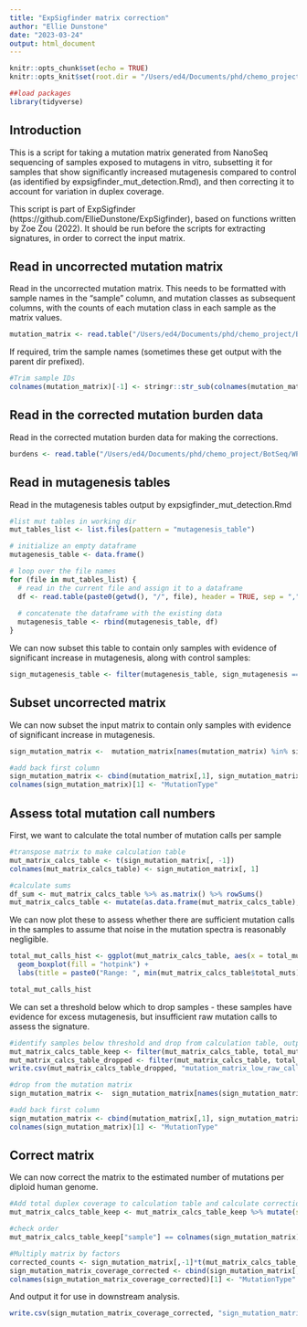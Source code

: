 ```yaml
---
title: "ExpSigfinder matrix correction"
author: "Ellie Dunstone"
date: "2023-03-24"
output: html_document
---
```


```r
knitr::opts_chunk$set(echo = TRUE)
knitr::opts_knit$set(root.dir = "/Users/ed4/Documents/phd/chemo_project/BotSeq/WP4/KCL_organoid_work/wp4_2530_20230127/extractions/wp4_2530_20230324_expsigfinder_SBS96/")
```

```r
##load packages
library(tidyverse)
```

## Introduction 

This is a script for taking a mutation matrix generated from NanoSeq sequencing of samples exposed to mutagens in vitro, subsetting it for samples that show significantly increased mutagenesis compared to control (as identified by expsigfinder_mut_detection.Rmd), and then correcting it to account for variation in duplex coverage.

This script is part of ExpSigfinder (https://github.com/EllieDunstone/ExpSigfinder), based on functions written by Zoe Zou (2022). It should be run before the scripts for extracting signatures, in order to correct the input matrix.


## Read in uncorrected mutation matrix

Read in the uncorrected mutation matrix. This needs to be formatted with sample names in the "sample" column, and mutation classes as subsequent columns, with the counts of each mutation class in each sample as the matrix values.

```r
mutation_matrix <- read.table("/Users/ed4/Documents/phd/chemo_project/BotSeq/WP4/KCL_organoid_work/wp4_2530_20230127/data/trint_subs_matrix_corrected.tsv", sep = "\t", header = T, as.is = T) 
```

If required, trim the sample names (sometimes these get output with the parent dir prefixed).

```r
#Trim sample IDs 
colnames(mutation_matrix)[-1] <- stringr::str_sub(colnames(mutation_matrix), 30, -1)[-1] #May need to alter the start position depending on input
```


## Read in the corrected mutation burden data

Read in the corrected mutation burden data for making the corrections.

```r
burdens <- read.table("/Users/ed4/Documents/phd/chemo_project/BotSeq/WP4/KCL_organoid_work/wp4_2530_20230127/data/results.mut_burden_all.tsv", sep = "\t", header = T, as.is = T) 
```


## Read in mutagenesis tables

Read in the mutagenesis tables output by expsigfinder_mut_detection.Rmd

```r
#list mut tables in working dir
mut_tables_list <- list.files(pattern = "mutagenesis_table")

# initialize an empty dataframe 
mutagenesis_table <- data.frame()

# loop over the file names
for (file in mut_tables_list) {
  # read in the current file and assign it to a dataframe
  df <- read.table(paste0(getwd(), "/", file), header = TRUE, sep = ",")
  
  # concatenate the dataframe with the existing data
  mutagenesis_table <- rbind(mutagenesis_table, df)
}

```

We can now subset this table to contain only samples with evidence of significant increase in mutagenesis, along with control samples:

```r
sign_mutagenesis_table <- filter(mutagenesis_table, sign_mutagenesis == "Y" | group == "control")
```


## Subset uncorrected matrix

We can now subset the input matrix to contain only samples with evidence of significant increase in mutagenesis.

```r
sign_mutation_matrix <-  mutation_matrix[names(mutation_matrix) %in% sign_mutagenesis_table$sample]

#add back first column
sign_mutation_matrix <- cbind(mutation_matrix[,1], sign_mutation_matrix)
colnames(sign_mutation_matrix)[1] <- "MutationType"
```


## Assess total mutation call numbers

First, we want to calculate the total number of mutation calls per sample

```r
#transpose matrix to make calculation table
mut_matrix_calcs_table <- t(sign_mutation_matrix[, -1])
colnames(mut_matrix_calcs_table) <- sign_mutation_matrix[, 1]

#calculate sums
df_sum <- mut_matrix_calcs_table %>% as.matrix() %>% rowSums()
mut_matrix_calcs_table <- mutate(as.data.frame(mut_matrix_calcs_table), total_muts = df_sum)
```

We can now plot these to assess whether there are sufficient mutation calls in the samples to assume that noise in the mutation spectra is reasonably negligible.

```r

total_mut_calls_hist <- ggplot(mut_matrix_calcs_table, aes(x = total_muts)) + 
  geom_boxplot(fill = "hotpink") + 
  labs(title = paste0("Range: ", min(mut_matrix_calcs_table$total_muts), "-", max(mut_matrix_calcs_table$total_muts)))

total_mut_calls_hist
```

We can set a threshold below which to drop samples - these samples have evidence for excess mutagenesis, but insufficient raw mutation calls to assess the signature.

```r
#identify samples below threshold and drop from calculation table, output dropped samples
mut_matrix_calcs_table_keep <- filter(mut_matrix_calcs_table, total_muts >= 200)
mut_matrix_calcs_table_dropped <- filter(mut_matrix_calcs_table, total_muts < 200)
write.csv(mut_matrix_calcs_table_dropped, "mutation_matrix_low_raw_calls.csv")

#drop from the mutation matrix
sign_mutation_matrix <-  sign_mutation_matrix[names(sign_mutation_matrix) %in% rownames(mut_matrix_calcs_table_keep)]

#add back first column
sign_mutation_matrix <- cbind(mutation_matrix[,1], sign_mutation_matrix)
colnames(sign_mutation_matrix)[1] <- "MutationType"
```


## Correct matrix

We can now correct the matrix to the estimated number of mutations per diploid human genome.

```r
#Add total duplex coverage to calculation table and calculate correction factor
mut_matrix_calcs_table_keep <- mut_matrix_calcs_table_keep %>% mutate(sample = rownames(mut_matrix_calcs_table_keep)) %>% left_join(select(burdens, sample, total)) %>% mutate(cf = 6000000000/total)

#check order
mut_matrix_calcs_table_keep["sample"] == colnames(sign_mutation_matrix)[-1]

#Multiply matrix by factors
corrected_counts <- sign_mutation_matrix[,-1]*t(mut_matrix_calcs_table_keep["cf"])
sign_mutation_matrix_coverage_corrected <- cbind(sign_mutation_matrix[,1], round(corrected_counts))
colnames(sign_mutation_matrix_coverage_corrected)[1] <- "MutationType"
```

And output it for use in downstream analysis.

```r
write.csv(sign_mutation_matrix_coverage_corrected, "sign_mutation_matrix_coverage_corrected.csv", row.names = FALSE)
```

